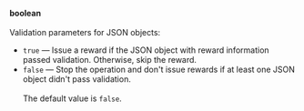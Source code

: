 **boolean**<br/><br/>Validation parameters for JSON objects:

- `true` — Issue a reward if the JSON object with reward information passed validation. Otherwise, skip the reward.
- `false` — Stop the operation and don't issue rewards if at least one JSON object didn't pass validation.<br/><br/>The default value is `false`.